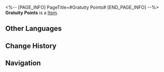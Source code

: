 <%-- [PAGE_INFO]
PageTitle=#Gratuity Points#
[END_PAGE_INFO] --%>
{{Item Infobox
|id          = 270002
|image       = Item Gratuity Points.png{{subst:void|<!--$UPLOAD:<<SpriteOutput/ItemIcon/270002.png>-<Item Gratuity Points.png>-<Item Icons>>-->}}
|type        = 
|invCategory = Other Materials
|rarity      = 4
|effect      = 
|description = Points gifted by viewers in Ghostly Grove. They can be used to redeem rewards from the subscription plan.
|source1     = [[Obtained by completing investigation requests from the Ghostly Grove]]
|source2     = [[Obtained by completing Exorcismal Chronicle challenges]]
|source3     = [[Obtained by replying to threads or comments on the Ghostly Grove]]
}}
{{Description|"How would you evaluate the commercialization of Ghostly Grove?" "Please don't worry, Ghostly Grove may disappear in the future, but it will never lose its essence."}}
'''Gratuity Points''' is a [[Item]].

==Other Languages==
{{Other Languages
|en   = Gratuity Points
|zhs  = 打赏积分
|zht  = 打賞積分
|ja   = 投げ銭
|ko   = 후원 포인트
|es   = Puntos de gratificación
|fr   = Points de récompense
|ru   = Донаты
|th   = คะแนนโบนัส
|vi   = Điểm Thưởng
|de   = Prämienpunkte
|id   = Poin Penghargaan
|pt   = Pontos de Cortesia
}}

==Change History==
{{Change History|1.5}}

==Navigation==
{{Synthesis Material Navbox}}